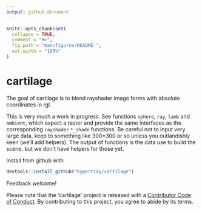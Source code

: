 ```yaml
---
output: github_document
---
```


<!-- README.md is generated from README.Rmd. Please edit that file -->

```r
knitr::opts_chunk$set(
  collapse = TRUE,
  comment = "#>",
  fig.path = "man/figures/README-",
  out.width = "100%"
)
```
# cartilage

The goal of cartilage is to blend rayshader image forms with absolute coordinates in rgl. 

This is very much a work in progress. See functions `sphere`, `ray`, `lamb` and `ambient`, which expect a raster and provide the same
interfaces as the corresponding `rayshader` `*_shade` functions. Be careful
not to input very large data, keep to something like 300*300 or so unless you outlandishly keen (we'll add helpers). The output of functions is the data use to build the scene, but we don't have helpers for those yet.  


Install from github with 

```R
devtools::install_github("hypertidy/cartilage")
```

Feedback welcome!


 Please note that the 'cartilage' project is released with a [Contributor Code of Conduct](CODE_OF_CONDUCT.md). By contributing to this project, you agree to abide by its terms.


